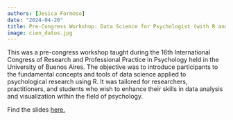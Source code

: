 ```yaml
---
authors: [Jesica Formoso]
date: "2024-04-20"
title: Pre-Congress Workshop: Data Science for Psychologist (with R and RStudio)
image: cien_datos.jpg
---
```


This was a pre-congress workshop taught during the 16th International Congress of Research and Professional Practice in Psychology held in the University of Buenos Aires. The objective was to introduce participants to the fundamental concepts and tools of data science applied to psychological research using R. It was tailored for researchers, practitioners, and students who wish to enhance their skills in data analysis and visualization within the field of psychology.

Find the slides [here.](https://docs.google.com/presentation/d/1MrY5u30DEXbpqI1c9M7dBNantMRjfSJhXsdYu0HfbiI/edit?usp=sharing)
